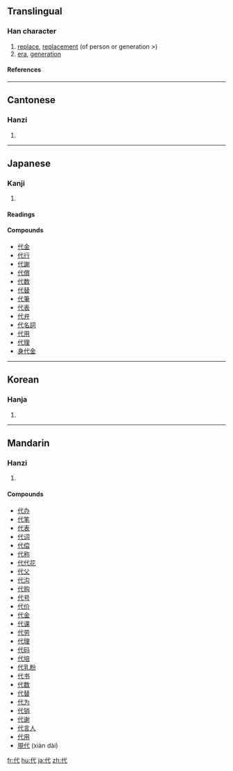 ==Translingual==
===Han character===
{{Han char|rn=9|rad=人|as=03|sn=5|four=2324<sub>0</sub>|canj=人戈心 (OIP)}}
# [[replace]], [[replacement]] (of person or generation >)
# [[era]], [[generation]]
====References====
{{Han ref|kx=0093.110|dkj=00386|dj=0197.070|hdz=10113.050|uh=4EE3|ud=20195|bh=A54E|bd=42318}}
----
==Cantonese==
===Hanzi===
{{yue-hanzi|jyut=|y=[[doi6]]}}
# {{defn|Cantonese}}
----
==Japanese==
===Kanji===
{{ja-kanji|grade=3|rs=人03}}
# {{defn|Japanese}}
====Readings====
{{ja-readings|on=ダイ (dai), タイ (tai)|kun=[[かわる]] (kawaru), [[よ]] (yo), [[しろ]] (shiro)}}

====Compounds====
*[[代金]]
*[[代行]]
*[[代謝]]
*[[代償]]
*[[代数]]
*[[代替]]
*[[代筆]]
*[[代表]]
*[[代弁]]
*[[代名詞]]
*[[代用]]
*[[代理]]
*[[身代金]]
----
==Korean==
===Hanja===
{{ko-hanja|hangeul=대|rv=dae|mr=tae}}
# {{defn|Korean}}
----
==Mandarin==
===Hanzi===
{{cmn-hanzi|pin=[[dài]] ([[dai4]])|wg=tai<sup>4</sup>}}
# {{defn|Mandarin}}

====Compounds====
*[[代办]]
*[[代笔]]
*[[代表]]
*[[代词]]
*[[代偿]]
*[[代称]]
*[[代代花]]
*[[代父]]
*[[代沟]]
*[[代购]]
*[[代号]]
*[[代价]]
*[[代金]]
*[[代课]]
*[[代劳]]
*[[代理]]
*[[代码]]
*[[代培]]
*[[代乳粉]]
*[[代书]]
*[[代数]]
*[[代替]]
*[[代为]]
*[[代销]]
*[[代谢]]
*[[代言人]]
*[[代用]]
*[[現代]] (xiàn dài)

[[fr:代]]
[[hu:代]]
[[ja:代]]
[[zh:代]]